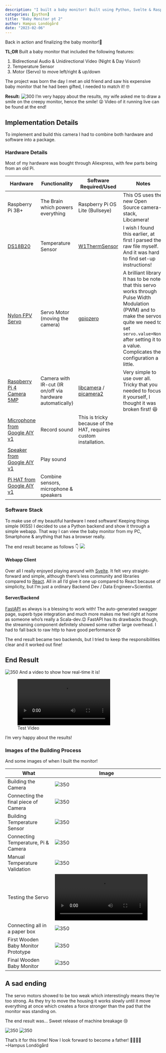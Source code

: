 ```yaml
---
description: "I built a baby monitor! Built using Python, Svelte & Raspberry Pi."
categories: [python]
title: "Baby Monitor pt 2"
author: Hampus Londögård
date: "2023-02-06"
---
```

Back in action and finalizing the baby monitor!👶

**TL;DR**
Built a baby monitor that included the following features:

1. Bidirectional Audio & Unidirectional Video (Night & Day Vision!)
2. Temperature Sensor
3. Motor (Servo) to move left/right & up/down

The project was born the day I met an old friend and saw his expensive baby monitor that he had been gifted, I needed to match it! 🤓

<!--truncate-->

**Result:**
![300](20230206181407.png)
I'm very happy about the results, my wife asked me to draw a smile on the creepy monitor, hence the smile! 😜
Video of it running live can be found at the end!

## Implementation Details

To implement and build this camera I had to combine both hardware and software into a package.

### Hardware Details

Most of my hardware was bought through Aliexpress, with few parts being from an old Pi.

| Hardware                                                                   | Functionality                                             | Software Required/Used                                                                | Notes                                                                                                                                                                                                                                    |
| -------------------------------------------------------------------------- | --------------------------------------------------------- | ------------------------------------------------------------------------------------- | ---------------------------------------------------------------------------------------------------------------------------------------------------------------------------------------------------------------------------------------- |
| Raspberry Pi 3B+                                                           | The Brain which powers everything                         | Raspberry Pi OS Lite (Bullseye)                                                       | This OS uses the new Open Source camera-stack, Libcamera!                                                                                                                                                                                |
| [DS18B20](https://www.aliexpress.com/item/4000143479592.html)                 | Temperature Sensor                                        | [W1ThermSensor](https://github.com/timofurrer/w1thermsensor)                             | I wish I found this earlier, at first I parsed the raw file myself. And it was hard to find set-up instructions!                                                                                                                         |
| [Nylon FPV Servo](https://www.aliexpress.com/item/1623404058.html)            | Servo Motor (moving the camera)                           | [gpiozero](https://gpiozero.readthedocs.io/en/stable/)                                   | A brilliant library. It has to be noted that this servo works through Pulse Width Modulation (PWM) and to make the servos quite we need to set `servo.value=None` after setting it to a value. Complicates the configuration a little. |
| [Raspberry Pi 4 Camera 5MP](https://www.aliexpress.com/item/32668508991.html) | Camera with IR-cut (IR on/off via hardware automatically) | [libcamera](https://libcamera.org/) / [picamera2](https://github.com/raspberrypi/picamera2) | Very simple to use over all. Tricky that you needed to focus it yourself, I thought it was broken first! 😆                                                                                                                              |
| [Microphone from Google AIY v1](https://aiyprojects.withgoogle.com/voice-v1/) | Record sound                                              | This is tricky because of the HAT, requires custom installation.                      |                                                                                                                                                                                                                                          |
| [Speaker from Google AIY v1](https://aiyprojects.withgoogle.com/voice-v1/)    | Play sound                                                |                                                                                       |                                                                                                                                                                                                                                          |
| [Pi HAT from Google AIY v1](https://aiyprojects.withgoogle.com/voice-v1/)     | Combine sensors, microphone & speakers                    |                                                                                       |                                                                                                                                                                                                                                          |

### Software Stack

To make use of my beautiful hardware I need software!
Keeping things simple (KISS) I decided to use a Python backend and show it through a simple webapp. That way I can view the baby monitor from my PC, Smartphone & anything that has a browser really.

The end result became as follows 👇
![](20230206201818.png)

#### Webapp Client

Over all I really enjoyed playing around with [Svelte](https://svelte.dev/). It felt very straight-forward and simple, although there's less community and libraries compared to [React](https://reactjs.org/).
All in all I'd give it one up compared to React because of simplicity, but I'm just a ordinary Backend Dev / Data Engineer+Scientist.

#### Server/Backend

[FastAPI](https://fastapi.tiangolo.com/) as always is a blessing to work with! The auto-generated swagger page, superb type integration and much more makes me feel right at home as someone who's really a Scala-dev.😉
FastAPI has its drawbacks though, the streaming component definitely showed some rather large overhead. I had to fall back to raw http to have good performance 😰

The end result became two backends, but I tried to keep the responsibilities clear and it worked out fine!

## End Result

![350](20230206181407.png)
And a video to show how real-time it is!

![Test Video](Studio_Project.mp4)

I'm very happy about the results!

### Images of the Building Process

And some images of when I built the monitor!

| What                                 | Image                                                                               |
| ------------------------------------ | ----------------------------------------------------------------------------------- |
| Building the Camera                  | ![350](20220924_200441.jpg)                                                           |
| Connecting the final piece of Camera | ![350](20220924_201132.jpg)                                                           |
| Building Temperature Sensor          | ![350](20220924_203146.jpg)                                                           |
| Connecting Temperature, Pi & Camera  | ![350](20220927_174516.jpg)                                                           |
| Manual Temperature Validation        | ![350](20220927_174522.jpg)                                                           |
| Testing the Servo                    | ![Testing the Servo](20220927_195156.mp4) |
| Connecting all in a paper box        | ![350](20221204_191914.jpg)                                                           |
| First Wooden Baby Monitor Prototype  | ![350](20230108_160751.jpg)                                                           |
| Final Wooden Baby Monitor            | ![350](signal-2023-01-08-20-34-58-840.jpg)                                            |

## A sad ending

The servo motors showed to be too weak which interestingly means they're too strong.
As they try to move the housing it works slowly until it move everything at once which creates a force stronger than the pad that the monitor was standing on.

The end result was... Sweet release of machine breakage 😢

![350](20230120_185651.jpg) ![350](20230128_113031.jpg)

That's it for this time! Now I look forward to become a father! 👨‍👩‍👧‍👦
~Hampus Londögård

